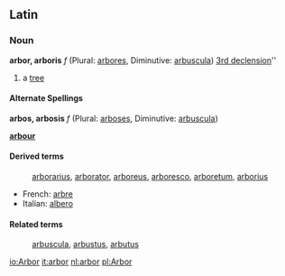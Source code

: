 ==Latin==

===Noun===
'''arbor, arboris''' ''f'' (Plural: [[arbores]], Diminutive: [[arbuscula]]) [[Wiktionary Appendix:Latin third declension|3rd declension]]''

#a [[tree]]
====Alternate Spellings====
'''arbos, arbosis''' ''f'' (Plural: [[arboses]], Diminutive: [[arbuscula]])

'''[[arbour]]'''

====Derived terms====
:[[arborarius]], [[arborator]], [[arboreus]], [[arboresco]], [[arboretum]], [[arborius]]

*French: [[arbre]]
*Italian: [[albero]]

====Related terms====
:[[arbuscula]], [[arbustus]], [[arbutus]]

[[io:Arbor]]
[[it:arbor]]
[[nl:arbor]]
[[pl:Arbor]]